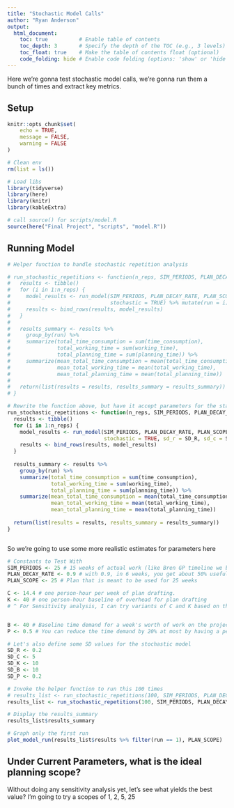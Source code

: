 ```yaml
---
title: "Stochastic Model Calls"
author: "Ryan Anderson"
output:
  html_document:
    toc: true          # Enable table of contents
    toc_depth: 3       # Specify the depth of the TOC (e.g., 3 levels)
    toc_float: true    # Make the table of contents float (optional)
    code_folding: hide # Enable code folding (options: 'show' or 'hide')
---
```


Here we're gonna test stochastic model calls, we're gonna run them a bunch of times and extract key metrics.

## Setup

```r
knitr::opts_chunk$set(
	echo = TRUE,
	message = FALSE,
	warning = FALSE
)
```


```r
# Clean env
rm(list = ls())

# Load libs
library(tidyverse)
library(here)
library(knitr)
library(kableExtra)

```



```r

# call source() for scripts/model.R
source(here("Final Project", "scripts", "model.R"))

```

## Running Model




```r

# Helper function to handle stochastic repetition analysis

# run_stochastic_repetitions <- function(n_reps, SIM_PERIODS, PLAN_DECAY_RATE, PLAN_SCOPE, C, K, B, P) {
#   results <- tibble()
#   for (i in 1:n_reps) {
#     model_results <- run_model(SIM_PERIODS, PLAN_DECAY_RATE, PLAN_SCOPE, C, K, B, P, 
#                                stochastic = TRUE) %>% mutate(run = i)
#     results <- bind_rows(results, model_results)
#   }
#   
#   results_summary <- results %>% 
#     group_by(run) %>% 
#     summarize(total_time_consumption = sum(time_consumption), 
#               total_working_time = sum(working_time), 
#               total_planning_time = sum(planning_time)) %>% 
#     summarize(mean_total_time_consumption = mean(total_time_consumption),
#               mean_total_working_time = mean(total_working_time), 
#               mean_total_planning_time = mean(total_planning_time))
#   
#   return(list(results = results, results_summary = results_summary))
# }

# Rewrite the function above, but have it accept parameters for the standard deviations as well
run_stochastic_repetitions <- function(n_reps, SIM_PERIODS, PLAN_DECAY_RATE, PLAN_SCOPE, C, K, B, P, SD_R, SD_C, SD_K, SD_B, SD_P) {
  results <- tibble()
  for (i in 1:n_reps) {
    model_results <- run_model(SIM_PERIODS, PLAN_DECAY_RATE, PLAN_SCOPE, C, K, B, P, 
                               stochastic = TRUE, sd_r = SD_R, sd_c = SD_C, sd_k = SD_K, sd_B = SD_B, sd_p = SD_P) %>% mutate(run = i)
    results <- bind_rows(results, model_results)
  }
  
  results_summary <- results %>% 
    group_by(run) %>% 
    summarize(total_time_consumption = sum(time_consumption), 
              total_working_time = sum(working_time), 
              total_planning_time = sum(planning_time)) %>% 
    summarize(mean_total_time_consumption = mean(total_time_consumption),
              mean_total_working_time = mean(total_working_time), 
              mean_total_planning_time = mean(total_planning_time))
  
  return(list(results = results, results_summary = results_summary))
}



```


So we're going to use some more realistic estimates for parameters here

```r

# Constants to Test With
SIM_PERIODS <- 25 # 15 weeks of actual work (like Bren GP timeline we begin working over 2.5 quarters)
PLAN_DECAY_RATE <- 0.9 # with 0.9, in 6 weeks, you get about 50% usefulness. For sensititivity analysis can try with 0.95 and 0.85
PLAN_SCOPE <- 25 # Plan that is meant to be used for 25 weeks

C <- 14.4 # one person-hour per week of plan drafting. 
K <- 40 # one person-hour baseline of overhead for plan drafting
# ^ For Sensitivity analysis, I can try variants of C and K based on the percent of time we attribute to constant overrhead vs planning. 400 = 25C+K


B <- 40 # Baseline time demand for a week's worth of work on the project is 40 person hours
P <- 0.5 # You can reduce the time demand by 20% at most by having a perfectly applicable plan. Can try 0.75 and 0.25 in sensitivity analysis.

# Let's also define some SD values for the stochastic model
SD_R <- 0.2 
SD_C <- 5
SD_K <- 10
SD_B <- 10
SD_P <- 0.2

```


```r
# Invoke the helper function to run this 100 times
# results_list <- run_stochastic_repetitions(100, SIM_PERIODS, PLAN_DECAY_RATE, PLAN_SCOPE, C, K, B, P)
results_list <- run_stochastic_repetitions(100, SIM_PERIODS, PLAN_DECAY_RATE, PLAN_SCOPE, C, K, B, P, SD_R, SD_C, SD_K, SD_B, SD_P)

# Display the results_summary
results_list$results_summary

# Graph only the first run
plot_model_run(results_list$results %>% filter(run == 1), PLAN_SCOPE)
```

## Under Current Parameters, what is the ideal planning scope?

Without doing any sensitivity analysis yet, let's see what yields the best value?
I'm going to try a scopes of 1, 2, 5, 25

```r

```

